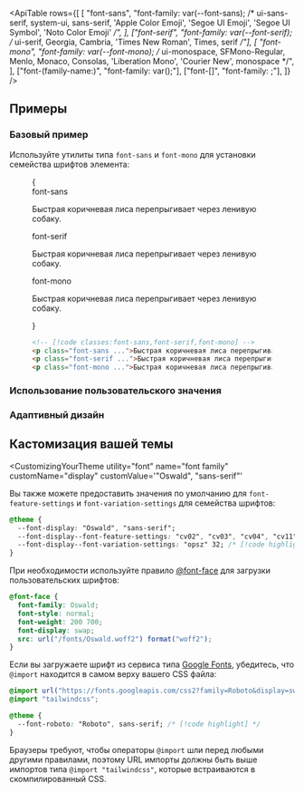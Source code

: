 

<ApiTable
  rows={[
    [
      "font-sans",
      "font-family: var(--font-sans); /* ui-sans-serif, system-ui, sans-serif, 'Apple Color Emoji', 'Segoe UI Emoji', 'Segoe UI Symbol', 'Noto Color Emoji' */",
    ],
    ["font-serif", "font-family: var(--font-serif); /* ui-serif, Georgia, Cambria, 'Times New Roman', Times, serif */"],
    [
      "font-mono",
      "font-family: var(--font-mono); /* ui-monospace, SFMono-Regular, Menlo, Monaco, Consolas, 'Liberation Mono', 'Courier New', monospace */",
    ],
    ["font-(family-name:<custom-property>)", "font-family: var(<custom-property>);"],
    ["font-[<value>]", "font-family: <value>;"],
  ]}
/>

## Примеры

### Базовый пример

Используйте утилиты типа `font-sans` и `font-mono` для установки семейства шрифтов элемента:

<Figure>

<Example>
  {
    <div className="flex flex-col gap-8">
      <div>
        <span className="mb-3 font-mono text-xs font-medium text-gray-500 dark:text-gray-400">font-sans</span>
        <p className="font-sans text-lg font-medium text-gray-900 dark:text-gray-200">
          Быстрая коричневая лиса перепрыгивает через ленивую собаку.
        </p>
      </div>
      <div>
        <span className="mb-3 font-mono text-xs font-medium text-gray-500 dark:text-gray-400">font-serif</span>
        <p className="font-serif text-lg font-medium text-gray-900 dark:text-gray-200">
          Быстрая коричневая лиса перепрыгивает через ленивую собаку.
        </p>
      </div>
      <div>
        <span className="mb-3 font-mono text-xs font-medium text-gray-500 dark:text-gray-400">font-mono</span>
        <p className="font-mono text-lg font-medium text-gray-900 dark:text-gray-200">
          Быстрая коричневая лиса перепрыгивает через ленивую собаку.
        </p>
      </div>
    </div>
  }
</Example>

```html
<!-- [!code classes:font-sans,font-serif,font-mono] -->
<p class="font-sans ...">Быстрая коричневая лиса перепрыгивает через ленивую собаку ...</p>
<p class="font-serif ...">Быстрая коричневая лиса перепрыгивает через ленивую собаку ...</p>
<p class="font-mono ...">Быстрая коричневая лиса перепрыгивает через ленивую собаку ...</p>
```

</Figure>

### Использование пользовательского значения

<UsingACustomValue utility="font" name="font family" value="Open_Sans" element="p" dataType="family-name" />

### Адаптивный дизайн

<ResponsiveDesign property="font-family" defaultClass="font-sans" featuredClass="font-serif" element="p" />

## Кастомизация вашей темы

<CustomizingYourTheme
  utility="font"
  name="font family"
  customName="display"
  customValue='"Oswald", "sans-serif"'
>

Вы также можете предоставить значения по умолчанию для `font-feature-settings` и `font-variation-settings` для семейства шрифтов:

```css
@theme {
  --font-display: "Oswald", "sans-serif";
  --font-display--font-feature-settings: "cv02", "cv03", "cv04", "cv11"; /* [!code highlight] */
  --font-display--font-variation-settings: "opsz" 32; /* [!code highlight] */
}
```

При необходимости используйте правило [@font-face](https://developer.mozilla.org/en-US/docs/Web/CSS/@font-face) для загрузки пользовательских шрифтов:

```css
@font-face {
  font-family: Oswald;
  font-style: normal;
  font-weight: 200 700;
  font-display: swap;
  src: url("/fonts/Oswald.woff2") format("woff2");
}
```

Если вы загружаете шрифт из сервиса типа [Google Fonts](https://fonts.google.com/), убедитесь, что `@import` находится в самом верху вашего CSS файла:

```css
@import url("https://fonts.googleapis.com/css2?family=Roboto&display=swap"); /* [!code highlight] */
@import "tailwindcss";

@theme {
  --font-roboto: "Roboto", sans-serif; /* [!code highlight] */
}
```

Браузеры требуют, чтобы операторы `@import` шли перед любыми другими правилами, поэтому URL импорты должны быть выше импортов типа `@import "tailwindcss"`, которые встраиваются в скомпилированный CSS.

</CustomizingYourTheme>
